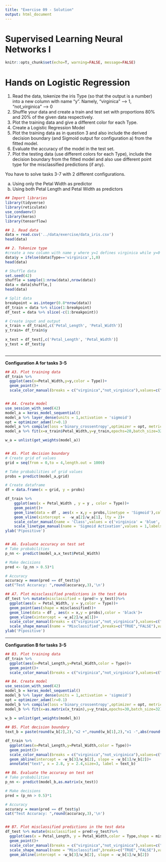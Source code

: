 ```yaml
---
title: "Exercise 09 - Solution"
output: html_document
---
```


# Supervised Learning Neural Networks I

```r
knitr::opts_chunk$set(echo=T, warning=FALSE, message=FALSE)
```

# Hands on Logistic Regression

 1. Read the data, tokenize the iris Type (so that the output is a number) into a new column with name "y". Namely, "virginica" --> 1, "not_virginica" --> 0 
 2. Shuffle your data and create a train and test set with proportions 80% and 20% of the given data respectively.
 3. Plot the training data and give a different color for each Type.
 4. Create a Logistic Regression Model
 5. Plot the training data as in question 3 and also include the derived decision boundary (and Sigmoid output for configuration a) from the fitted model.
 6. Evaluate the accuracy of the model in the test set.
 7. Plot the testing data (use different colors for each Type), include the decision boundary from the fitted model and also use different point type for the misclassified predictions (if any).

You have to solve tasks 3-7 with 2 different configurations.

 a. Using only the Petal Width as predictor
 b. Using both Petal Length and Petal Width as predictors


```r
## Import libraries
library(tidyverse)
library(reticulate)
use_condaenv()
library(keras)
library(tensorflow)

## 1. Read data
data = read.csv('../data/exercise/data_iris.csv')
head(data)

## 2. Tokenize type
#create a new column with name y where y=1 defines virginica while y=0 defines not_virginica
data$y = ifelse(data$Type=='virginica',1,0)
head(data)

# Shuffle data
set.seed(42)
shuffle = sample(1:nrow(data),nrow(data))
data = data[shuffle,]
head(data)

# Split data
breakpoint = as.integer(0.8*nrow(data))
df_train = data %>% slice(1:breakpoint)
df_test = data %>% slice(-c(1:breakpoint))

# Create input and output
x_train = df_train[,c('Petal_Length', 'Petal_Width')]
y_train= df_train$y
 
x_test = df_test[,c('Petal_Length', 'Petal_Width')]   
y_test = df_test$y
 
```

***
**Configuration A for tasks 3-5**
```r
## A3. Plot training data
df_train %>%
  ggplot(aes(x=Petal_Width,y=y,color = Type))+
  geom_point()+
  scale_color_manual(breaks = c("virginica","not_virginica"),values=c("blue","red"))


## A4. Create model
use_session_with_seed(42) 
model_a = keras_model_sequential()
model_a %>% layer_dense(units = 1,activation = 'sigmoid') 
opt = optimizer_adam(lr=0.1)
model_a %>% compile(loss ='binary_crossentropy',optimizer = opt, metrics = 'accuracy')
model_a %>% fit(x=x_train$Petal_Width,y=y_train,epochs=20,batch_size=32)

w_a = unlist(get_weights(model_a))


## A5. Plot decision boundary
# Create grid of values
grid = seq(from = 0,to = 4,length.out = 1000)

# Take probabilities of grid values
probs = predict(model_a,grid)

# Create dataframe
df = data.frame(x = grid, y = probs)

df_train %>%
    ggplot(aes(x = Petal_Width , y = y , color = Type))+
    geom_point()+
    geom_line(data = df , aes(x = x,y = probs,linetype = 'Sigmoid'),color = 'black')+
    geom_vline(xintercept =  -w_a[2]/w_a[1], lty = 2)+
    scale_color_manual(name = 'Class',values = c('virginica' = 'blue','not_virginica' = 'red'))+
    scale_linetype_manual(name = 'Sigmoid Activation',values = 1,labels = 'P(positve) >= 0.5 \n predict 1 ')+
ylab('P(positive')  


## A6. Evaluate accuracy on test set
# Take probabilities
p_nn <- predict(model_a,x_test$Petal_Width)

# Make decisions
pred <- (p_nn > 0.5)*1

# Accuracy
accuracy = mean(pred == df_test$y)
cat("Test Accuracy: ",round(accuracy,3),'\n')

## A7. Plot missclassified predictions in the test data
df_test %>% mutate(misclassified = (pred!= y_test))%>%
  ggplot(aes(x = Petal_Width, y = y,color = Type))+
  geom_point(aes(shape = misclassified))+
  geom_line(data = df , aes(x = x,y = probs),color = 'black')+
  geom_vline(xintercept = -w_a[2]/w_a[1])+
  scale_color_manual(breaks = c("virginica","not_virginica"),values=c("blue","red"))+
  scale_shape_manual(name = "Misclassified",breaks=c("TRUE","FALSE"),values=c(4,16),labels=c("Yes","No"))+
ylab('P(positive')
```

***
**Configuration B for tasks 3-5**

```r
## B3. Plot training data
df_train %>%
  ggplot(aes(x=Petal_Length,y=Petal_Width,color = Type))+
  geom_point()+
  scale_color_manual(breaks = c("virginica","not_virginica"),values=c("blue","red"))

## B4. Create model
use_session_with_seed(42) 
model_b = keras_model_sequential()
model_b %>% layer_dense(units = 1,activation = 'sigmoid') 
opt = optimizer_adam(lr=0.1)
model_b %>% compile(loss ='binary_crossentropy',optimizer = opt, metrics = 'accuracy')
model_b %>% fit(x=as.matrix(x_train),y=y_train,epochs=30,batch_size=32)
 
w_b = unlist(get_weights(model_b))

## B5. Plot decision boundary
text_b = paste(round(w_b[2],2),"x2 +",round(w_b[1],2),"x1 -",abs(round(w_b[3],2)),"= 0")

df_train %>%
  ggplot(aes(x=Petal_Length,y=Petal_Width,color = Type))+
  geom_point()+
  scale_color_manual(breaks = c("virginica","not_virginica"),values=c("blue","red"))+
  geom_abline(intercept = -w_b[3]/w_b[2], slope = -w_b[1]/w_b[2])+
  annotate("text", x = 2.8, y = 2.4,size=3, label = text_b)

## B6. Evaluate the accuracy on test set
# Take probabilities
p_nn <- predict(model_b,as.matrix(x_test))

# Make decisions
pred = (p_nn > 0.5)*1

# Accuracy
accuracy = mean(pred == df_test$y)
cat("Test Accuracy: ",round(accuracy,3),'\n')


## B7. Plot misclassified predictions in the test data
df_test %>% mutate(misclassified = pred!=y_test)%>%
  ggplot(aes(x = Petal_Length, y = Petal_Width,color = Type,shape = misclassified))+
  geom_point()+
  scale_color_manual(breaks = c("virginica","not_virginica"),values=c("blue","red"))+
  scale_shape_manual(name = "Misclassified",breaks=c("TRUE","FALSE"),values=c(4,16),labels=c("Yes","No"))+
  geom_abline(intercept = -w_b[3]/w_b[2], slope = -w_b[1]/w_b[2])
```